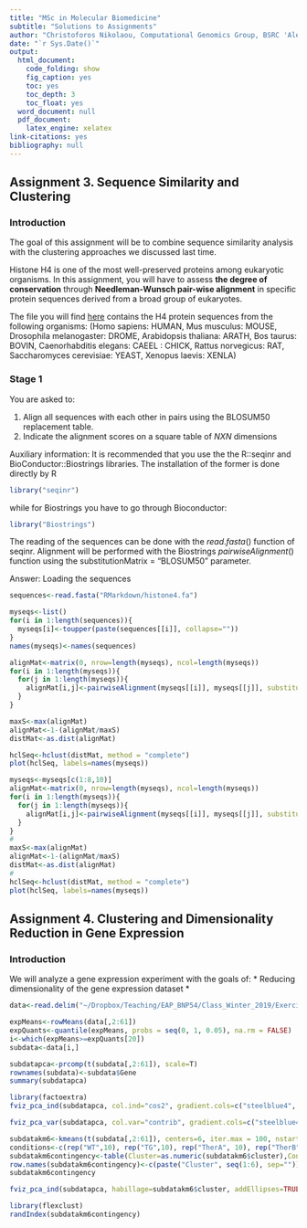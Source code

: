 ---
title: "MSc in Molecular Biomedicine"
subtitle: "Solutions to Assignments"
author: "Christoforos Nikolaou, Computational Genomics Group, BSRC 'Alexander Fleming'"
date: "`r Sys.Date()`"
output:
  html_document:
    code_folding: show
    fig_caption: yes
    toc: yes
    toc_depth: 3
    toc_float: yes
  word_document: null
  pdf_document:
    latex_engine: xelatex
link-citations: yes
bibliography: null
---

## Assignment 3. Sequence Similarity and Clustering

### Introduction

The goal of this assignment will be to combine sequence similarity analysis with the clustering approaches we discussed last time. 

Histone H4 is one of the most well-preserved proteins among eukaryotic organisms. In this assignment, you will have to assess **the degree of conservation** through **Needleman-Wunsch pair-wise alignment** in specific protein sequences derived from a broad group of eukaryotes.

The file you will find [here](https://www.dropbox.com/s/gz554anznooo91k/histone4.fa) contains the H4 protein sequences from the following organisms: (Homo sapiens: HUMAN, Mus musculus: MOUSE, Drosophila melanogaster: DROME, Arabidopsis thaliana: ARATH, Bos taurus: BOVIN, Caenorhabditis elegans: CAEEL : CHICK, Rattus norvegicus: RAT, Saccharomyces cerevisiae: YEAST, Xenopus laevis: XENLA)

### Stage 1
You are asked to:

1. Align all sequences with each other in pairs using the BLOSUM50 replacement table.
2. Indicate the alignment scores on a square table of $NXN$ dimensions

Auxiliary information:
It is recommended that you use the the R::seqinr and BioConductor::Biostrings libraries.
The installation of the former is done directly by R 
```{r, echo=T, eval=T}
library("seqinr")
```
while for Biostrings you have to go through Bioconductor: 
```{r, echo=T, eval=T}
library("Biostrings")
```

The reading of the sequences can be done with the $read.fasta()$ function of seqinr.
Alignment will be performed with the Biostrings $pairwiseAlignment()$ function using the substitutionMatrix = "BLOSUM50" parameter.

Answer: Loading the sequences
```{r, echo=T, eval=T}
sequences<-read.fasta("RMarkdown/histone4.fa")
```

```{r}
myseqs<-list()
for(i in 1:length(sequences)){
  myseqs[i]<-toupper(paste(sequences[[i]], collapse=""))
}
names(myseqs)<-names(sequences)
```

```{r}
alignMat<-matrix(0, nrow=length(myseqs), ncol=length(myseqs))
for(i in 1:length(myseqs)){
  for(j in 1:length(myseqs)){
    alignMat[i,j]<-pairwiseAlignment(myseqs[[i]], myseqs[[j]], substitutionMatrix="BLOSUM50", scoreOnly=T)    
  }
}
```

```{r}
maxS<-max(alignMat)
alignMat<-1-(alignMat/maxS)
distMat<-as.dist(alignMat)
```

```{r}
hclSeq<-hclust(distMat, method = "complete")
plot(hclSeq, labels=names(myseqs))
```
```{r}
myseqs<-myseqs[c(1:8,10)]
alignMat<-matrix(0, nrow=length(myseqs), ncol=length(myseqs))
for(i in 1:length(myseqs)){
  for(j in 1:length(myseqs)){
    alignMat[i,j]<-pairwiseAlignment(myseqs[[i]], myseqs[[j]], substitutionMatrix="BLOSUM50", scoreOnly=T)    
  }
}
#
maxS<-max(alignMat)
alignMat<-1-(alignMat/maxS)
distMat<-as.dist(alignMat)
#
hclSeq<-hclust(distMat, method = "complete")
plot(hclSeq, labels=names(myseqs))
```

## Assignment 4. Clustering and Dimensionality Reduction in Gene Expression

### Introduction
We will analyze a gene expression experiment with the goals of:
* Reducing dimensionality of the gene expression dataset
* 

```{r, Reading of Data, Selection of genes}
data<-read.delim("~/Dropbox/Teaching/EAP_BNP54/Class_Winter_2019/Exercises_Winter2019/GeneExpressionDataset_normalized.tsv", header=T, sep="\t")
```

```{r, Calculation of means, calculation of quantiles, extraction of top 5% }
expMeans<-rowMeans(data[,2:61])
expQuants<-quantile(expMeans, probs = seq(0, 1, 0.05), na.rm = FALSE)
i<-which(expMeans>=expQuants[20])
subdata<-data[i,]
```

```{r, PCA}
subdatapca<-prcomp(t(subdata[,2:61]), scale=T)
rownames(subdata)<-subdata$Gene
summary(subdatapca)
```

```{r, PCA plot}
library(factoextra)
fviz_pca_ind(subdatapca, col.ind="cos2", gradient.cols=c("steelblue4", "grey", "firebrick4"), repel=T)
```
```{r, PCA contribution}
fviz_pca_var(subdatapca, col.var="contrib", gradient.cols=c("steelblue4", "grey", "firebrick4"), geom = c("point", "text"), select.var = list(cos2 = 0.95))
```

```{r, running kmeans}
subdatakm6<-kmeans(t(subdata[,2:61]), centers=6, iter.max = 100, nstart = 1)
conditions<-c(rep("WT",10), rep("TG",10), rep("TherA", 10), rep("TherB", 10), rep("TherC",10), rep("TherD",10))
subdatakm6contingency<-table(Cluster=as.numeric(subdatakm6$cluster),Condition=conditions)
row.names(subdatakm6contingency)<-c(paste("Cluster", seq(1:6), sep=""))
subdatakm6contingency
```

```{r}
fviz_pca_ind(subdatapca, habillage=subdatakm6$cluster, addEllipses=TRUE, ellipse.level=0.95, palette = "Dark2", ellipse.type="convex", repel=T)

```

```{r, estimating clustering performance}
library(flexclust)
randIndex(subdatakm6contingency)
```